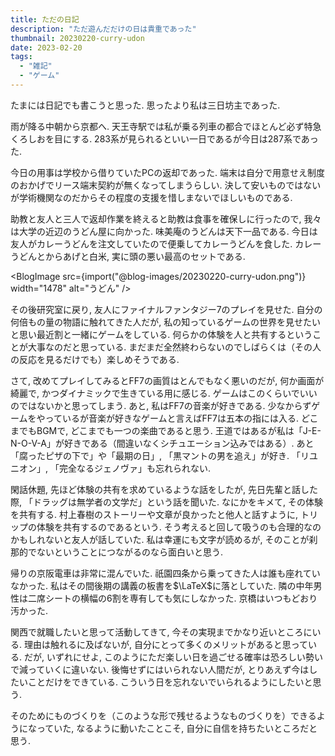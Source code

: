 ```yaml
---
title: ただの日記
description: "ただ遊んだだけの日は貴重であった"
thumbnail: 20230220-curry-udon
date: 2023-02-20
tags:
  - "雑記"
  - "ゲーム"
---
```



たまには日記でも書こうと思った.
思ったより私は三日坊主であった.

雨が降る中朝から京都へ.
天王寺駅では私が乗る列車の都合でほとんど必ず特急くろしおを目にする.
283系が見られるといい一日であるが今日は287系であった.

今日の用事は学校から借りていたPCの返却であった.
端末は自分で用意せえ制度のおかげでリース端末契約が無くなってしまうらしい.
決して安いものではないが学術機関なのだからその程度の支援を惜しまないでほしいものである.

助教と友人と三人で返却作業を終えると助教は食事を確保しに行ったので, 我々は大学の近辺のうどん屋に向かった.
味美庵のうどんは天下一品である.
今日は友人がカレーうどんを注文していたので便乗してカレーうどんを食した.
カレーうどんとからあげと白米, 実に頭の悪い最高のセットである.

<BlogImage
  src={import("@blog-images/20230220-curry-udon.png")}
  width="1478"
  alt="うどん"
/>

その後研究室に戻り, 友人にファイナルファンタジー7のプレイを見せた.
自分の何倍もの量の物語に触れてきた人だが, 私の知っているゲームの世界を見せたいと思い最近割と一緒にゲームをしている.
何らかの体験を人と共有するということが大事なのだと思っている.
まだまだ全然終わらないのでしばらくは（その人の反応を見るだけでも）楽しめそうである.

さて, 改めてプレイしてみるとFF7の画質はとんでもなく悪いのだが, 何か画面が綺麗で, かつダイナミックで生きている用に感じる.
ゲームはこのくらいでいいのではないかと思ってしまう.
あと, 私はFF7の音楽が好きである.
少なからずゲームをやっているが音楽が好きなゲームと言えばFF7は五本の指には入る.
どこまでもBGMで, どこまでも一つの楽曲であると思う.
王道ではあるが私は「J-E-N-O-V-A」が好きである（間違いなくシチュエーション込みではある）.
あと「腐ったピザの下で」や「最期の日」, 「黒マントの男を追え」が好き.
「リユニオン」, 「完全なるジェノヴァ」も忘れられない.

閑話休題, 先ほど体験の共有を求めているような話をしたが, 先日先輩と話した際, 「ドラッグは無学者の文学だ」という話を聞いた.
なにかをキメて, その体験を共有する.
村上春樹のストーリーや文章が良かったと他人と話すように, トリップの体験を共有するのであるという.
そう考えると回して吸うのも合理的なのかもしれないと友人が話していた.
私は幸運にも文字が読めるが, そのことが刹那的でないということにつながるのなら面白いと思う.

帰りの京阪電車は非常に混んでいた.
祇園四条から乗ってきた人は誰も座れていなかった.
私はその間後期の講義の板書を$\LaTeX$に落としていた.
隣の中年男性は二席シートの横幅の6割を専有しても気にしなかった.
京橋はいつもどおり汚かった.

関西で就職したいと思って活動してきて, 今その実現までかなり近いところにいる.
理由は触れるに及ばないが, 自分にとって多くのメリットがあると思っている.
だが, いずれにせよ, このようにただ楽しい日を過ごせる確率は恐ろしい勢いで減っていくに違いない.
後悔せずにはいられない人間だが, とりあえず今はしたいことだけをできている.
こういう日を忘れないでいられるようにしたいと思う.

そのためにものづくりを（このような形で残せるようなものづくりを）できるようになっていた, なるように動いたことこそ, 自分に自信を持ちたいところだと思う.
